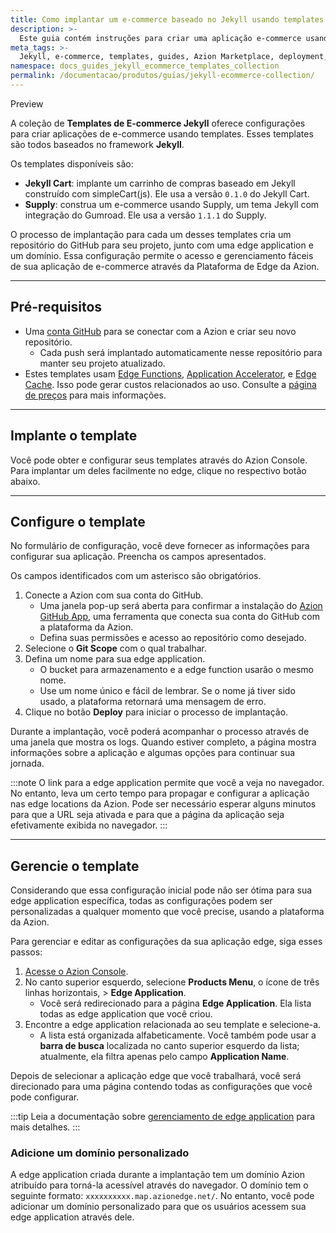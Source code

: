 ```yaml
---
title: Como implantar um e-commerce baseado no Jekyll usando templates
description: >-
  Este guia contém instruções para criar uma aplicação e-commerce usando templates baseados em Jekyll.
meta_tags: >-
  Jekyll, e-commerce, templates, guides, Azion Marketplace, deployment, online store
namespace: docs_guides_jekyll_ecommerce_templates_collection
permalink: /documentacao/produtos/guias/jekyll-ecommerce-collection/
---
```



<Tag severity="info" client:only="vue">
Preview
</Tag>

A coleção de **Templates de E-commerce Jekyll** oferece configurações para criar aplicações de e-commerce usando templates. Esses templates são todos baseados no framework **Jekyll**.

Os templates disponíveis são:

- **Jekyll Cart**: implante um carrinho de compras baseado em Jekyll construído com simpleCart(js). Ele usa a versão `0.1.0` do Jekyll Cart.
- **Supply**: construa um e-commerce usando Supply, um tema Jekyll com integração do Gumroad. Ele usa a versão `1.1.1` do Supply.

O processo de implantação para cada um desses templates cria um repositório do GitHub para seu projeto, junto com uma edge application e um domínio. Essa configuração permite o acesso e gerenciamento fáceis de sua aplicação de e-commerce através da Plataforma de Edge da Azion.

---

## Pré-requisitos

- Uma [conta GitHub](https://github.com/signup) para se conectar com a Azion e criar seu novo repositório.
    - Cada push será implantado automaticamente nesse repositório para manter seu projeto atualizado.
- Estes templates usam [Edge Functions](/pt-br/documentacao/produtos/build/edge-application/edge-functions/), [Application Accelerator](/pt-br/documentacao/produtos/build/edge-application/application-accelerator/), e [Edge Cache](/pt-br/documentacao/produtos/build/edge-application/edge-cache/). Isso pode gerar custos relacionados ao uso. Consulte a [página de preços](/pt-br/precos/) para mais informações.

---

## Implante o template

Você pode obter e configurar seus templates através do Azion Console. Para implantar um deles facilmente no edge, clique no respectivo botão abaixo.

<LinkButton
    label="Implantar Jekyll Cart"
    link="https://console.azion.com/create/azion-community/jekyll-cart"
    icon="ai ai-azion"
    icon-pos="left"
  />
<LinkButton
    label="Implantar Supply"
    link="https://console.azion.com/create/azion-community/jekyll-supply"
    icon="ai ai-azion"
    icon-pos="left"
  />

---

## Configure o template

No formulário de configuração, você deve fornecer as informações para configurar sua aplicação. Preencha os campos apresentados. 

Os campos identificados com um asterisco são obrigatórios.

1. Conecte a Azion com sua conta do GitHub.
    - Uma janela pop-up será aberta para confirmar a instalação do [Azion GitHub App](/pt-br/documentacao/produtos/guias/azion-github-app/), uma ferramenta que conecta sua conta do GitHub com a plataforma da Azion.
    - Defina suas permissões e acesso ao repositório como desejado.
2. Selecione o **Git Scope** com o qual trabalhar.
3. Defina um nome para sua edge application.
    - O bucket para armazenamento e a edge function usarão o mesmo nome.
    - Use um nome único e fácil de lembrar. Se o nome já tiver sido usado, a plataforma retornará uma mensagem de erro.
4. Clique no botão **Deploy** para iniciar o processo de implantação.

Durante a implantação, você poderá acompanhar o processo através de uma janela que mostra os logs. Quando estiver completo, a página mostra informações sobre a aplicação e algumas opções para continuar sua jornada.

:::note
O link para a edge application permite que você a veja no navegador. No entanto, leva um certo tempo para propagar e configurar a aplicação nas edge locations da Azion. Pode ser necessário esperar alguns minutos para que a URL seja ativada e para que a página da aplicação seja efetivamente exibida no navegador.
:::

---

## Gerencie o template

Considerando que essa configuração inicial pode não ser ótima para sua edge application específica, todas as configurações podem ser personalizadas a qualquer momento que você precise, usando a plataforma da Azion.

Para gerenciar e editar as configurações da sua aplicação edge, siga esses passos:

1. [Acesse o Azion Console](https://console.azion.com).
2. No canto superior esquerdo, selecione **Products Menu**, o ícone de três linhas horizontais, > **Edge Application**.
    - Você será redirecionado para a página **Edge Application**. Ela lista todas as edge application que você criou.
3. Encontre a edge application relacionada ao seu template e selecione-a.
    - A lista está organizada alfabeticamente. Você também pode usar a **barra de busca** localizada no canto superior esquerdo da lista; atualmente, ela filtra apenas pelo campo **Application Name**.

Depois de selecionar a aplicação edge que você trabalhará, você será direcionado para uma página contendo todas as configurações que você pode configurar.

:::tip
Leia a documentação sobre [gerenciamento de edge application](/pt-br/documentacao/produtos/build/edge-application/primeiros-passos/) para mais detalhes.
:::

### Adicione um domínio personalizado

A edge application criada durante a implantação tem um domínio Azion atribuído para torná-la acessível através do navegador. O domínio tem o seguinte formato: `xxxxxxxxxx.map.azionedge.net/`. No entanto, você pode adicionar um domínio personalizado para que os usuários acessem sua edge application através dele.

<LinkButton link="/pt-br/documentacao/produtos/guias/configurar-dominio/" label="ir para o guia de configuração de domínio" severity="secondary" /> 

